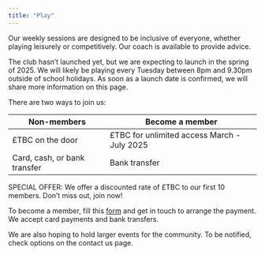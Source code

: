 ```yaml
---
title: "Play"
---
```


Our weekly sessions are designed to be inclusive of everyone, whether playing leisurely or competitively. Our coach is available to provide advice.

The club hasn't launched yet, but we are expecting to launch in the spring of 2025. We will likely be playing every Tuesday between 8pm and 9.30pm outside of school holidays. As soon as a launch date is confirmed, we will share more information on this page.

There are two ways to join us:

| Non-members  | Become a member |
| -------- | ------- |
| £TBC on the door  | £TBC for unlimited access March - July 2025 |
| Card, cash, or bank transfer | Bank transfer |


SPECIAL OFFER: We offer a discounted rate of £TBC to our first 10 members. Don’t miss out, join now! 

To become a member, fill this [form](https://docs.google.com/forms/d/e/1FAIpQLSeElvgpaoJbczteYr2RKx2OMc3yo-FwpwUwaxU0pzclbHrW2A/viewform?usp=sf_link) and get in touch to arrange the payment. We accept card payments and bank transfers.

We are also hoping to hold larger events for the community. To be notified, check options on the contact us page.
